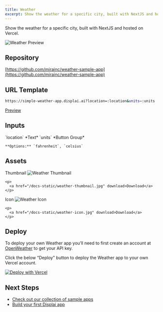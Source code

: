 ```yaml
---
title: Weather
excerpt: Show the weather for a specific city, built with NextJS and hosted on Vercel.
---
```


Show the weather for a specific city, built with NextJS and hosted on Vercel.

![Weather Preview](/docs-static/weather-preview.png)

## Repository

[https://github.com/mirainc/weather-sample-app](https://github.com/mirainc/weather-sample-app)

## URL Template

```bash
https://simple-weather-app.displai.ai?location=:location&units=:units
```

[Preview](https://simple-weather-app.displai.ai?location=New%20York)

## Inputs

<OptionsTable>
  <OptionTitle>
    `location`
  </OptionTitle>
  <OptionDescription>
    *Text*
  </OptionDescription>
  <OptionTitle>
    `units`
  </OptionTitle>
  <OptionDescription>
    *Button Group*

    **Options:** `fahrenheit`, `celsius`
  </OptionDescription>
</OptionsTable>

## Assets

<OptionsTable>
  <OptionTitle>
    Thumbnail

  </OptionTitle>
  <OptionDescription>
    <img alt="Weather Thumbnail" src="/docs-static/weather-thumbnail.jpg" style={{ maxWidth: 200 }} />

    <p>
      <a href="/docs-static/weather-thumbnail.jpg" download>Download</a>
    </p>
  </OptionDescription>
  <OptionTitle>
    Icon
  </OptionTitle>
  <OptionDescription>
    <img alt="Weather Icon" src="/docs-static/weather-icon.jpg" style={{ maxWidth: 40 }} />

    <p>
      <a href="/docs-static/weather-icon.jpg" download>Download</a>
    </p>
  </OptionDescription>
</OptionsTable>

## Deploy

To deploy your own Weather app you’ll need to first create an account at [OpenWeather](https://home.openweathermap.org/) to get your API key.

Click the below “Deploy" button to deploy the Weather app to your own Vercel account.

<a href="https://vercel.com/new/clone?repository-url=https%3A%2F%2Fgithub.com%2Fmirainc%2Fsimple-weather-app&env=OPENWEATHERMAP_API_KEY&envDescription=OpenWeather%20API%20key&envLink=https%3A%2F%2Fhome.openweathermap.org%2F&redirect-url=https%3A%2F%2Fdevelopers.displai.ai%2Fdocs%2Fget-started%2Fsample-apps%2Fsimple-weather">
  <img src="https://vercel.com/button" alt="Deploy with Vercel" />
</a>

## Next Steps

- [Check out our collection of sample apps](/docs/get-started/sample-apps)
- [Build your first Displai app](/docs/get-started/build-an-app)
